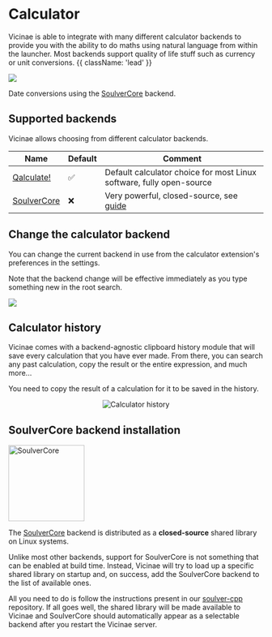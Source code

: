 # Calculator

Vicinae is able to integrate with many different calculator backends to provide you with the ability to do maths using natural language from within the launcher. 
Most backends support quality of life stuff such as currency or unit conversions. {{ className: 'lead' }}

![](/calculator-date.png)

Date conversions using the [SoulverCore](https://github.com/vicinaehq/soulver-cpp) backend.

## Supported backends

Vicinae allows choosing from different calculator backends.

| Name | Default | Comment |
|------|-----------|---------|
| [Qalculate!](https://github.com/Qalculate/libqalculate) | ✅ | Default calculator choice for most Linux software, fully open-source |
| [SoulverCore](https://github.com/soulverteam/SoulverCore) | ❌ | Very powerful, closed-source, see [guide](/calculator#soulver-core-backend-installation) |

## Change the calculator backend

You can change the current backend in use from the calculator extension's preferences in the settings.

Note that the backend change will be effective immediately as you type something new in the root search.

![](/calculator-backend-settings.png)

## Calculator history

Vicinae comes with a backend-agnostic clipboard history module that will save every calculation that you have ever made. From there, you can search any past calculation, copy the result or the entire expression, and much more...

<Note>
You need to copy the result of a calculation for it to be saved in the history.
</Note>

<p align="center">
  <img
    src="/calculator-history.png"
    alt="Calculator history"
  />
</p>

## SoulverCore backend installation

<img
src="https://github.com/soulverteam/SoulverCore/raw/master/SoulverCoreIcon.png"
alt="SoulverCore"
width="150"
/>

The [SoulverCore](https://github.com/soulverteam/SoulverCore) backend is distributed as a **closed-source** shared library on Linux systems.

Unlike most other backends, support for SoulverCore is not something that can be enabled at build time. Instead, Vicinae will try to load up a specific shared library on startup and, on success, add the SoulverCore backend to the list of available ones.

All you need to do is follow the instructions present in our [soulver-cpp](https://github.com/vicinaehq/soulver-cpp) repository. If all goes well, the shared library will be made available to Vicinae and SoulverCore should automatically appear as a selectable backend after you restart the Vicinae server.

